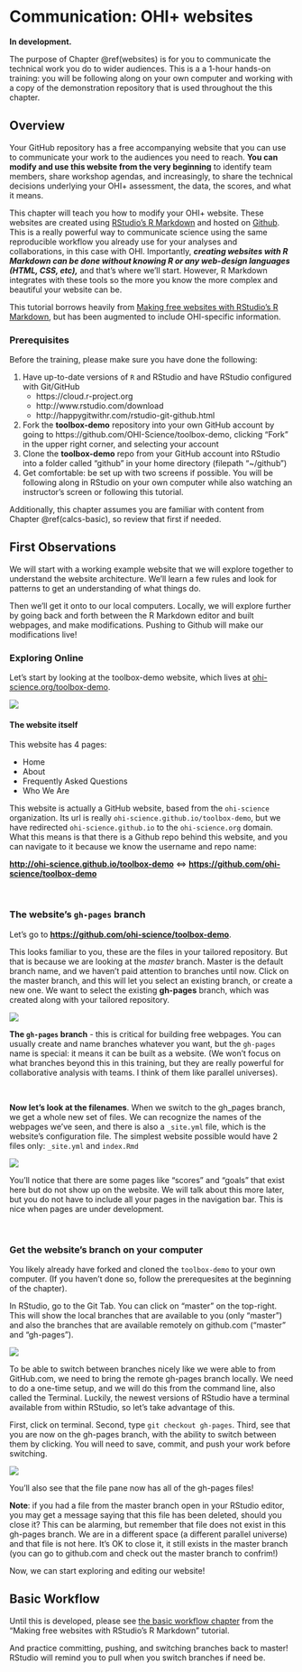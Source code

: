 # Communication: OHI+ websites {#websites}

**In development.** 

The purpose of Chapter \@ref(websites) is for you to communicate the technical work you do to wider audiences. This is a a 1-hour hands-on training: you will be following along on your own computer and working with a copy of the demonstration repository that is used throughout the this chapter.

## Overview

Your GitHub repository has a free accompanying website that you can use to communicate your work to the audiences you need to reach. **You can modify and use this website from the very beginning** to identify team members, share workshop agendas, and increasingly, to share the technical decisions underlying your OHI+ assessment, the data, the scores, and what it means. 

This chapter will teach you how to modify your OHI+ website. These websites are created using [RStudio's R Markdown](http://rmarkdown.rstudio.com/) and hosted on [Github](http://github.com). This is a really powerful way to communicate science using the same reproducible workflow you already use for your analyses and collaborations, in this case with OHI. Importantly, ***creating websites with R Markdown can be done without knowing R or any web-design languages (HTML, CSS, etc),*** and that's where we'll start. However, R Markdown integrates with these tools so the more you know the more complex and beautiful your website can be. 

This tutorial borrows heavily from [Making free websites with RStudio’s R Markdown](https://jules32.github.io/rmarkdown-website-tutorial/), but has been augmented to include OHI-specific information. 

### Prerequisites

Before the training, please make sure you have done the following: 

1. Have up-to-date versions of `R` and RStudio and have RStudio configured with Git/GitHub
    - https://cloud.r-project.org
    - http://www.rstudio.com/download 
    - http://happygitwithr.com/rstudio-git-github.html 
1. Fork the **toolbox-demo** repository into your own GitHub account by going to https://github.com/OHI-Science/toolbox-demo, clicking "Fork" in the upper right corner, and selecting your account
1. Clone the **toolbox-demo** repo from your GitHub account into RStudio into a folder called "github" in your home directory (filepath "~/github")
1. Get comfortable: be set up with two screens if possible. You will be following along in RStudio on your own computer while also watching an instructor's screen or following this tutorial.

Additionally, this chapter assumes you are familiar with content from Chapter \@ref(calcs-basic), so review that first if needed. 

## First Observations

We will start with a working example website that we will explore together to understand the website architecture. We'll learn a few rules and look for patterns to get an understanding of what things do. 

Then we'll get it onto to our local computers. Locally, we will explore further by going back and forth between the R Markdown editor and built webpages, and make modifications. Pushing to Github will make our modifications live!    

### Exploring Online

Let's start by looking at the toolbox-demo website, which lives at [ohi-science.org/toolbox-demo](http://ohi-science.org/toolbox-demo/).

![](https://docs.google.com/drawings/d/e/2PACX-1vTA2jBtzv_9AEHH0DmEQcoCKFUDQdSTsZRBv3zIeIvvUgtiDfBTumQHLkr7-xm1aV_LxIPbi5uNhoDA/pub?w=960&h=624)


#### The website itself

This website has 4 pages: 

- Home
- About
- Frequently Asked Questions
- Who We Are
  
This website is actually a GitHub website, based from the `ohi-science` organization. Its url is really `ohi-science.github.io/toolbox-demo`, but we have redirected `ohi-science.github.io` to the `ohi-science.org` domain. What this means is that there is a Github repo behind this website, and you can navigate to it because we know the username and repo name:

**<http://ohi-science.github.io/toolbox-demo>** <=> **<https://github.com/ohi-science/toolbox-demo>** 

<br>

### The website's `gh-pages` branch

Let's go to **<https://github.com/ohi-science/toolbox-demo>**. 

This looks familiar to you, these are the files in your tailored repository. But that is because we are looking at the *master* branch. Master is the default branch name, and we haven't paid attention to branches until now. Click on the master branch, and this will let you select an existing branch, or create a new one. We want to select the existing **gh-pages** branch, which was created along with your tailored repository.
  
![](https://docs.google.com/drawings/d/e/2PACX-1vQVLZzFgK8KNBaTKvHt_8VfCv5eWT17ghAh_bXNCNS3yLcFh9R94JsGjzI20C2gAMiWTrTbAQH9vMXj/pub?w=960&h=480)
  
  
**The `gh-pages` branch** - this is critical for building free webpages. You can usually create and name branches whatever you want, but the `gh-pages` name is special: it means it can be built as a website. (We won't focus on what branches beyond this in this training, but they are really powerful for collaborative analysis with teams. I think of them like parallel universes).

<br>

**Now let's look at the filenames**. When we switch to the gh_pages branch, we get a whole new set of files. We can recognize the names of the webpages we've seen, and there is also a `_site.yml` file, which is the website's configuration file. The simplest website possible would have 2 files only: `_site.yml` and `index.Rmd`

![](https://docs.google.com/drawings/d/e/2PACX-1vTXosvRyqKcBO520fUJbsnKntPJnkNg1Y042A5fLtdpL0JY3bV__yHCaawHzDkTtZM3KRr0z23w7D8K/pub?w=960&h=720)

You'll notice that there are some pages like "scores" and "goals" that exist here but do not show up on the website. We will talk about this more later, but you do not have to include all your pages in the navigation bar. This is nice when pages are under development. 

<br>


### Get the website's branch on your computer

You likely already have forked and cloned the `toolbox-demo` to your own computer. (If you haven't done so, follow the prerequesites at the beginning of the chapter). 

In RStudio, go to the Git Tab. You can click on "master" on the top-right. This will show the local branches that are available to you (only "master") and also the branches that are available remotely on github.com ("master" and "gh-pages").

![](https://docs.google.com/drawings/d/e/2PACX-1vTV6B3l3YJzh19fUV0-gGdk7QMJydYgp7PnjRgqDzOzFDU8PTzRF2TQaXAyiRn2TVDvM-jtkthu2D6-/pub?w=960&h=288)

To be able to switch between branches nicely like we were able to from GitHub.com, we need to bring the remote gh-pages branch locally. We need to do a one-time setup, and we will do this from the command line, also called the Terminal. Luckily, the newest versions of RStudio have a terminal available from within RStudio, so let's take advantage of this. 

First, click on terminal. Second, type `git checkout gh-pages`. Third, see that you are now on the gh-pages branch, with the ability to switch between them by clicking. You will need to save, commit, and push your work before switching. 

![](https://docs.google.com/drawings/d/e/2PACX-1vQlaez04FSkDkqGQbp4E6bgmr9n7plbVUdEAhxHv5--Vxc38wU9quK3Lp7flLLxhg7E1a3upQi-ng7w/pub?w=960&h=288)

You'll also see that the file pane now has all of the gh-pages files!

**Note**: if you had a file from the master branch open in your RStudio editor, you may get a message saying that this file has been deleted, should you close it? This can be alarming, but remember that file does not exist in this gh-pages branch. We are in a different space (a different parallel universe) and that file is not here. It's OK to close it, it still exists in the master branch (you can go to github.com and check out the master branch to confrim!)

Now, we can start exploring and editing our website!

## Basic Workflow

Until this is developed, please see [the basic workflow chapter](https://jules32.github.io/rmarkdown-website-tutorial/basic_workflow.html) from the "Making free websites with RStudio’s R Markdown" tutorial. 

And practice committing, pushing, and switching branches back to master! RStudio will remind you to pull when you switch branches if need be. 



